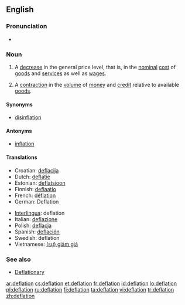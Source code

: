 ==English==

===Pronunciation===
* {{rhymes|eɪʃǝn}}

===Noun===
{{wikipedia}}
{{en-noun}}

# {{economics}} A [[decrease]] in the general price level, that is, in the [[nominal]] [[cost]] of [[goods]] and [[services]] as well as [[wages]].
# {{rfv-sense}} {{economics}} A [[contraction]] in the [[volume]] of [[money]] and [[credit]] relative to available [[goods]].

====Synonyms====
*[[disinflation]]

====Antonyms====
* [[inflation]]

====Translations====
{{trans-top|decrease in the general price level}}
* Croatian: [[deflacija]]
* Dutch: [[deflatie]]
* Estonian: [[deflatsioon]]
* Finnish: [[deflaatio]]
* French: [[déflation]] {{f}}
* German: Deflation {{f}}
{{trans-mid}}
* [[Interlingua]]: deflation
* Italian: [[deflazione]] {{f}}
* Polish: [[deflacja]] {{f}}
* Spanish: [[deflación]] {{f}}
* Swedish: deflation
* Vietnamese: [[giảm giá|(sự) giảm giá]]
{{trans-bottom}}

===See also===
* [[Deflationary]]

[[ar:deflation]]
[[cs:deflation]]
[[et:deflation]]
[[fr:deflation]]
[[id:deflation]]
[[lo:deflation]]
[[pl:deflation]]
[[ru:deflation]]
[[fi:deflation]]
[[ta:deflation]]
[[vi:deflation]]
[[tr:deflation]]
[[zh:deflation]]